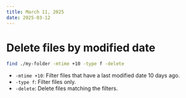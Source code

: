 ```yaml
---
title: March 11, 2025
date: 2025-03-12
---
```


# Delete files by modified date

```bash
find ./my-folder -mtime +10 -type f -delete
```

- `-mtime +10`: Filter files that have a last modified date 10 days ago.
- `-type f`: Filter files only.
- `-delete`: Delete files matching the filters.
